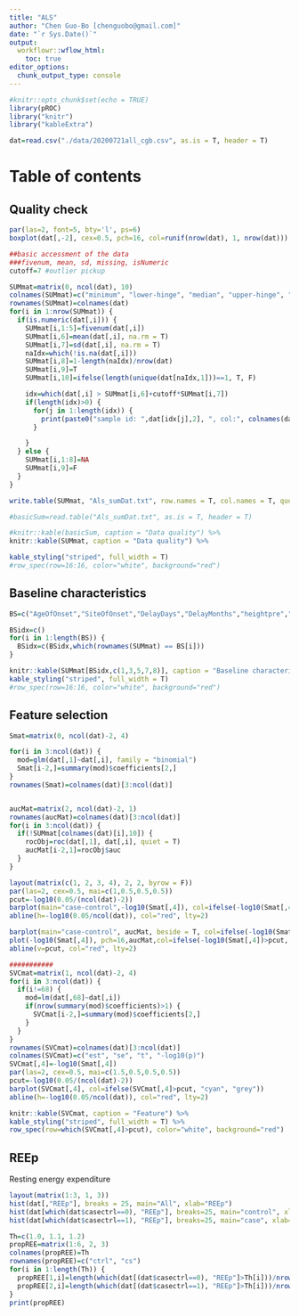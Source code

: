 ```yaml
---
title: "ALS"
author: "Chen Guo-Bo [chenguobo@gmail.com]"
date: "`r Sys.Date()`"
output:
  workflowr::wflow_html:
    toc: true
editor_options:
  chunk_output_type: console
---
```


```r
#knitr::opts_chunk$set(echo = TRUE)
library(pROC)
library("knitr")
library("kableExtra")

dat=read.csv("./data/20200721all_cgb.csv", as.is = T, header = T)

```

# Table of contents {.tabset .tabset-fade .tabset-pills}

## Quality check
```r

par(las=2, font=5, bty='l', ps=6)
boxplot(dat[,-2], cex=0.5, pch=16, col=runif(nrow(dat), 1, nrow(dat)))

##basic accessment of the data
###fivenum, mean, sd, missing, isNumeric
cutoff=7 #outlier pickup

SUMmat=matrix(0, ncol(dat), 10)
colnames(SUMmat)=c("minimum", "lower-hinge", "median", "upper-hinge", "maximum", "mean", "sd", "missingRate", "isNumeric", "CaseOnly")
rownames(SUMmat)=colnames(dat)
for(i in 1:nrow(SUMmat)) {
  if(is.numeric(dat[,i])) {
    SUMmat[i,1:5]=fivenum(dat[,i])
    SUMmat[i,6]=mean(dat[,i], na.rm = T)
    SUMmat[i,7]=sd(dat[,i], na.rm = T)
    naIdx=which(!is.na(dat[,i]))
    SUMmat[i,8]=1-length(naIdx)/nrow(dat)
    SUMmat[i,9]=T
    SUMmat[i,10]=ifelse(length(unique(dat[naIdx,1]))==1, T, F)

    idx=which(dat[,i] > SUMmat[i,6]+cutoff*SUMmat[i,7])
    if(length(idx)>0) {
      for(j in 1:length(idx)) {
        print(paste0("sample id: ",dat[idx[j],2], ", col:", colnames(dat)[i], ", ", "outlier value: ",  dat[idx[j], i]))
      }

    }
  } else {
    SUMmat[i,1:8]=NA
    SUMmat[i,9]=F
  }
}

write.table(SUMmat, "Als_sumDat.txt", row.names = T, col.names = T, quote = F)

#basicSum=read.table("Als_sumDat.txt", as.is = T, header = T)

#knitr::kable(basicSum, caption = "Data quality") %>%
knitr::kable(SUMmat, caption = "Data quality") %>%

kable_styling("striped", full_width = T)
#row_spec(row=16:16, color="white", background="red")

```

## Baseline characteristics

```r
BS=c("AgeOfOnset","SiteOfOnset","DelayDays","DelayMonths","heightpre","	weightpre","weightdiagnosis","BMIpre","BMIdiagnosis","ALSFRSRDiagnosis","chWeightPre", "chBMIPre","chFSPre")

BSidx=c()
for(i in 1:length(BS)) {
  BSidx=c(BSidx,which(rownames(SUMmat) == BS[i]))
}

knitr::kable(SUMmat[BSidx,c(1,3,5,7,8)], caption = "Baseline characteristics") %>%
kable_styling("striped", full_width = T)
#row_spec(row=16:16, color="white", background="red")

```


## Feature selection
```r
Smat=matrix(0, ncol(dat)-2, 4)

for(i in 3:ncol(dat)) {
  mod=glm(dat[,1]~dat[,i], family = "binomial")
  Smat[i-2,]=summary(mod)$coefficients[2,]
}
rownames(Smat)=colnames(dat)[3:ncol(dat)]


aucMat=matrix(2, ncol(dat)-2, 1)
rownames(aucMat)=colnames(dat)[3:ncol(dat)]
for(i in 3:ncol(dat)) {
  if(!SUMmat[colnames(dat)[i],10]) {
    rocObj=roc(dat[,1], dat[,i], quiet = T)
    aucMat[i-2,1]=rocObj$auc
  }
}

layout(matrix(c(1, 2, 3, 4), 2, 2, byrow = F))
par(las=2, cex=0.5, mai=c(1,0.5,0.5,0.5))
pcut=-log10(0.05/(ncol(dat)-2))
barplot(main="case-control",-log10(Smat[,4]), col=ifelse(-log10(Smat[,4])>pcut, "cyan", "grey"))
abline(h=-log10(0.05/ncol(dat)), col="red", lty=2)

barplot(main="case-control", aucMat, beside = T, col=ifelse(-log10(Smat[,4])>pcut, "cyan", "grey"))
plot(-log10(Smat[,4]), pch=16,aucMat,col=ifelse(-log10(Smat[,4])>pcut, "cyan", "grey"))
abline(v=pcut, col="red", lty=2)

###########
SVCmat=matrix(1, ncol(dat)-2, 4)
for(i in 3:ncol(dat)) {
  if(i!=68) {
    mod=lm(dat[,68]~dat[,i])
    if(nrow(summary(mod)$coefficients)>1) {
      SVCmat[i-2,]=summary(mod)$coefficients[2,]
    }
  }
}
rownames(SVCmat)=colnames(dat)[3:ncol(dat)]
colnames(SVCmat)=c("est", "se", "t", "-log10(p)")
SVCmat[,4]=-log10(Smat[,4])
par(las=2, cex=0.5, mai=c(1.5,0.5,0.5,0.5))
pcut=-log10(0.05/(ncol(dat)-2))
barplot(SVCmat[,4], col=ifelse(SVCmat[,4]>pcut, "cyan", "grey"))
abline(h=-log10(0.05/ncol(dat)), col="red", lty=2)

knitr::kable(SVCmat, caption = "Feature") %>%
kable_styling("striped", full_width = T) %>%
row_spec(row=which(SVCmat[,4]>pcut), color="white", background="red")

```

## REEp
Resting energy expenditure
```r
layout(matrix(1:3, 1, 3))
hist(dat[,"REEp"], breaks = 25, main="All", xlab="REEp")
hist(dat[which(dat$casectrl==0), "REEp"], breaks=25, main="control", xlab="REEp")
hist(dat[which(dat$casectrl==1), "REEp"], breaks=25, main="case", xlab="REEp")

Th=c(1.0, 1.1, 1.2)
propREE=matrix(1:6, 2, 3)
colnames(propREE)=Th
rownames(propREE)=c("ctrl", "cs")
for(i in 1:length(Th)) {
  propREE[1,i]=length(which(dat[(dat$casectrl==0), "REEp"]>Th[i]))/nrow(dat[dat$casectrl==0,])
  propREE[2,i]=length(which(dat[(dat$casectrl==1), "REEp"]>Th[i]))/nrow(dat[dat$casectrl==1,])
}
print(propREE)
```

